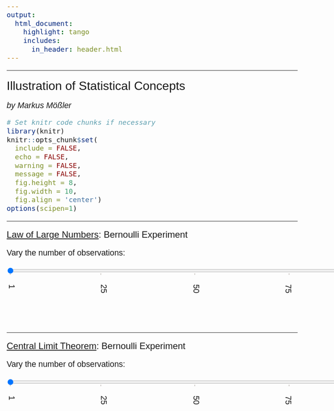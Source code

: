 ```yaml
---
output:
  html_document:
    highlight: tango
    includes:
      in_header: header.html
---
```


<!--..........................................................................-->
<!--..........................................................................-->

<style>

body{
  font-family: Helvetica;
  font-size: 16pt;
}

/* UoH logo */
.logos {
 background-color: #003f75;
 color: white;
 font-family: Arial Nova Cond Light;
 font-size: 24pt;
}



/* Slider input */
/* https://developer.mozilla.org/en-US/docs/Web/HTML/Element/input/range */
datalist {
  display: flex;
  flex-direction: column;
  justify-content: space-between;
  writing-mode: vertical-lr;
  width: 1000px;
}

input[type="range"] {
  width: 1000px;
}

</style>

<!--..........................................................................-->
<!--..........................................................................-->

<hr />

<span style="font-size:24pt;">
Illustration of Statistical Concepts
</span>

<span style="font-style:italic; font-size:16pt;">
by Markus Mößler
</span>

<!--..........................................................................-->
<!--..........................................................................-->

<!-- Set knitr options -->

```r
# Set knitr code chunks if necessary
library(knitr)
knitr::opts_chunk$set(
  include = FALSE,
  echo = FALSE,
  warning = FALSE,
  message = FALSE,
  fig.height = 8,
  fig.width = 10,
  fig.align = 'center')
options(scipen=1)
```

<!--..........................................................................-->
<!--..........................................................................-->

<hr />

<span style="text-decoration:underline; font-size:18pt;">
Law of Large Numbers</span><span style="text-decoration:none; font-size:18pt;">: Bernoulli Experiment
</span>

Vary the number of observations:

<div class="slidecontainer">

  <input type="range" min="1" max="100" value="1" class="slider" id="myRange" list="values">
  
  <datalist id="values">
  <option value="1" label="1"></option>
  <option value="25" label="25"></option>
  <option value="50" label="50"></option>
  <option value="75" label="75"></option>
  <option value="100" label="100"></option>
  </datalist>
  
  <!-- <p>Value: <span id="value"></span></p> -->
  <!-- <p>Number of observations $N$: <span id="value"></span></p> -->
  <p style="visibility: hidden;">$N$ = <span id="value"></span></p>
  
  <img src="https://github.com/mmoessler/illustration-statistical-concepts/raw/main/illustration-results/ber_lln_ill_res_01_N1.svg" alt="" id="img" style="display:block; margin-left: auto; margin-right: auto;">
  
</div>

<!--..........................................................................-->
<hr />

<span style="text-decoration:underline; font-size:18pt;">
Central Limit Theorem</span><span style="text-decoration:none; font-size:18pt;">: Bernoulli Experiment
</span>

Vary the number of observations:

<div class="slidecontainer">

  <input type="range" min="1" max="100" value="1" class="slider" id="range02" list="values02">
  
  <datalist id="values02">
  <option value="1" label="1"></option>
  <option value="25" label="25"></option>
  <option value="50" label="50"></option>
  <option value="75" label="75"></option>
  <option value="100" label="100"></option>
  </datalist>
  
  <!-- <p>Value: <span id="value"></span></p> -->
  <!-- <p>Number of observations $N$: <span id="value"></span></p> -->
  <p style="visibility: hidden;">$N$ = <span id="value02"></span></p>
  
  <img src="https://github.com/mmoessler/illustration-statistical-concepts/raw/main/illustration-results/ber_clt_ill_res_01_N1.svg" alt="" id="ill02" style="display:block; margin-left: auto; margin-right: auto;">
  
</div>

<!-- See also: https://stackoverflow.com/questions/26612700/ticks-for-type-range-html-input -->





<!--..........................................................................-->
<!--..........................................................................--> 
<!-- THIS IS THE END --> 

<!-- Include script -->
<script>

// one slider/illustration
var slider = document.getElementById("myRange");
var output = document.getElementById("value");

output.innerHTML = slider.value;

slider.oninput = function() {

  output.innerHTML = this.value;

  var img = document.getElementById("img");
  img.setAttribute("src", "https://github.com/mmoessler/illustration-statistical-concepts/raw/main/illustration-results/ber_lln_ill_res_01_N" + this.value + ".svg");
  
}

// two slider/illustrations (second one)
var slider02 = document.getElementById("range02");
var output02 = document.getElementById("value02");

output02.innerHTML = slider02.value;

slider02.oninput = function() {

  output02.innerHTML = this.value;

  var ill02 = document.getElementById("ill02");
  ill02.setAttribute("src", "https://github.com/mmoessler/illustration-statistical-concepts/raw/main/illustration-results/ber_clt_ill_res_01_N" + this.value + ".svg");
  
}

</script>

